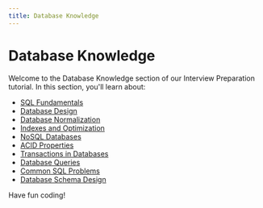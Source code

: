 ```yaml
---
title: Database Knowledge
---
```


# Database Knowledge

Welcome to the Database Knowledge section of our Interview Preparation tutorial. In this section, you'll learn about:

- [SQL Fundamentals](./0-sql-fundamentals.mdx)
- [Database Design](./1-database-design.mdx)
- [Database Normalization](./2-normalization.mdx)
- [Indexes and Optimization](./3-indexes-and-optimization.mdx)
- [NoSQL Databases](./4-nosql-databases.mdx)
- [ACID Properties](./5-acid-properties.mdx)
- [Transactions in Databases](./6-transactions.mdx)
- [Database Queries](./7-database-queries.mdx)
- [Common SQL Problems](./8-common-sql-problems.mdx)
- [Database Schema Design](./9-database-schema-design.mdx)

Have fun coding!